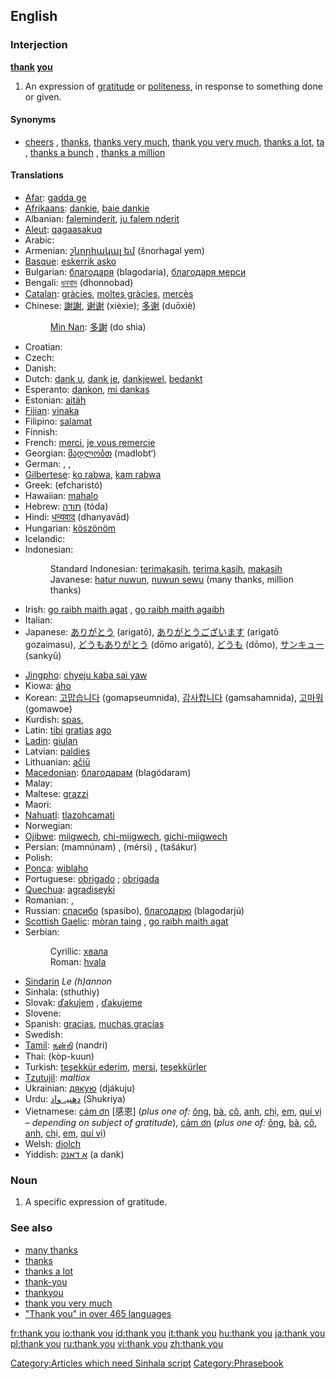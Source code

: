 {{see|thankyou|thank-you}}
==English==

===Interjection===
'''[[thank]] [[you]]'''

# An expression of [[gratitude]] or [[politeness]], in response to something done or given.

====Synonyms====
*[[cheers]] {{i|informal}}, [[thanks]], [[thanks very much]], [[thank you very much]], [[thanks a lot]], [[ta]] {{i|UK|Australia}}, [[thanks a bunch]] {{i|slang}}, [[thanks a million]] {{i|informal}}

====Translations====
{{top}}
* [[Afar]]: [[gadda ge]]
* [[Afrikaans]]: [[dankie]],  [[baie dankie]]
* Albanian: [[faleminderit]], [[ju falem nderit]]
* [[Aleut]]: [[qagaasakuq]]
* Arabic: {{Arab|[[شكرا|شكرًا]]}} {{unicode|(šúkran)}}
* Armenian: [[շնորհակալ եմ]] (šnorhagal yem)
* [[Basque]]: [[eskerrik asko]]
* Bulgarian: [[благодаря]] (blagodaria), [[благодаря мерси]]
* Bengali: [[ধনবাদ]] (dhonnobad)
* [[Catalan]]: [[gràcies]], [[moltes gràcies]], [[mercès]]
* Chinese: [[謝謝]], [[谢谢]] (xièxie); [[多谢]] (duōxiè)
*: [[Min Nan]]: [[多謝]] (do shia)
* Croatian: {{t+|hr|hvala}}
* Czech: {{t-|cs|děkuji}}
* Danish: {{t+|da|tak}}
* Dutch: [[dank u]], [[dank je]], [[dankjewel]], [[bedankt]]
* Esperanto: [[dankon]], [[mi dankas]]
* Estonian: [[aitäh]]
* [[Fijian]]: [[vinaka]]
* Filipino: [[salamat]]
* Finnish: {{t+|fi|kiitos}}
* French: [[merci]], [[je vous remercie]]
* Georgian: [[მადლობთ]] (madlobt‘)
* German: {{t+|de|danke}}, {{t-|de|danke schön}}, {{t-|de|vielen Dank}}
* [[Gilbertese]]: [[ko rabwa]], [[kam rabwa]] {{i|to several people}}
* Greek: {{t+|el|ευχαριστώ|sc=Grek}} (efcharistó)
* Hawaiian: [[mahalo]]
* Hebrew: [[תודה]] (tóda)
* Hindi: [[धन्यवाद]] (dhanyavād)
* Hungarian: [[köszönöm]]
* Icelandic: {{t+|is|takk}}
* Indonesian:
*: Standard Indonesian: [[terimakasih]], [[terima kasih]], [[terima kasih|makasih]] {{i|informal}}
*: Javanese: [[hatur nuwun]], [[nuwun sewu]] (many thanks, million thanks)
* Irish: [[go raibh maith agat]] {{i|to one person}}, [[go raibh maith agaibh]] {{i|to more than one person}}
* Italian: {{t+|it|grazie}}
* Japanese: [[ありがとう]] (arigatō), [[ありがとうございます]] (arigatō gozaimasu), [[どうもありがとう]] (dōmo arigatō), [[どうも]] (dōmo), [[サンキュー]] (sankyū)
{{mid}}
* [[Jingpho]]: [[chyeju kaba sai yaw]]
* Kiowa: [[áho]]
* Korean: [[고맙습니다]] (gomapseumnida), [[감사합니다]] (gamsahamnida), [[고마워]] (gomawoe)
* Kurdish: [[spas]], {{KUchar|[[سوپاس]]}}
* Latin: [[tibi]] [[gratia]]s [[ago]]
* [[Ladin]]: [[giulan]]
* Latvian: [[paldies]]
* Lithuanian: [[ačiū]]
* [[Macedonian]]: [[благодарам]] (blagódaram)
* Malay: {{t-|ms|terima kasih|xs=Malay}}
* Maltese: [[grazzi]]
* Maori: {{t-|mi|kia ora|xs=Maori}}
* [[Nahuatl]]: [[tlazohcamati]]
* Norwegian: {{t+|no|takk}}
* [[Ojibwe]]: [[miigwech]], [[chi-miigwech]], [[gichi-miigwech]]
* Persian: {{FAchar|[[ممنونم]]}} (mamnúnam) {{i|Iran|formal}}, {{FAchar|[[مرسی]]}} (mérsi) {{i|informal}}, {{FAchar|[[تشکر]]}} (tašákur) {{i|Afghanistan}}
* Polish: {{t+|pl|dziękuję}}
* [[Ponca]]: [[wiblaho]]
* Portuguese: [[obrigado]] {{i|said by male}}; [[obrigada]] {{i|said by female}}
* [[Quechua]]: [[agradiseyki]]
* Romanian: {{t-|ro|mulţumesc}}, {{t+|ro|mersi}}
* Russian: [[спасибо]] (spasíbo), [[благодарю]] (blagodarjú)
* [[Scottish Gaelic]]: [[mòran taing]] {{i|dominant form}}, [[go raibh maith agat]] {{i|[[w:Islay|Islay]] dialect}}
* Serbian:
*: Cyrillic: [[хвала]]
*: Roman: [[hvala]]
* [[Sindarin]] ''Le (h)annon''
* Sinhala: (sthuthiy)
* Slovak: [[ďakujem]] {{i|I thank you}}, [[ďakujeme]] {{i|we thank you}}
* Slovene: {{t+|sl|hvala}}
* Spanish: [[gracias]], [[muchas gracias]]
* Swedish: {{t+|sv|tack}}
* [[Tamil]]: [[நன்றி]] (nandri)
* Thai: {{Thai|[[ขอบคุณ]]}} (kòp-kuun)
* Turkish: [[teşekkür ederim]], [[mersi]], [[teşekkürler]]
* [[Tzutujil]]: ''maltiox''
* Ukrainian: [[дякую]] (djákuju)
* Urdu: [[دھنیہ واد]] (Shukriya)
* Vietnamese: [[cám ơn]] [感恩] (''plus one of:'' [[ông]], [[bà#Vietnamese|bà]], [[cô#Vietnamese|cô]], [[anh#Vietnamese|anh]], [[chị]], [[em#Vietnamese|em]], [[quí vị]] &ndash; ''depending on subject of gratitude''), [[cảm ơn]] (''plus one of:'' [[ông]], [[bà]], [[cô]], [[anh]], [[chị]], [[em]], [[quí vị]])
* Welsh: [[diolch]]
* Yiddish: [[אַ דאַנק]] (a dank)
{{bottom}}

===Noun===
{{en-noun|sg=[[thank]] [[you]]}}

# A specific expression of gratitude.

===See also===
*[[many thanks]]
*[[thanks]]
*[[thanks a lot]]
*[[thank-you]]<!-- when used asa descriptive adjective, as in ''a thank-you note''-->
*[[thankyou]]<!--(''nonstandard'')-->
*[[thank you very much]]
*[http://www.elite.net/~runner/jennifers/thankyou.htm "Thank you" in over 465 languages]

[[Category:Articles which need Sinhala script]]
[[Category:Phrasebook]]

[[fr:thank you]]
[[io:thank you]]
[[id:thank you]]
[[it:thank you]]
[[hu:thank you]]
[[ja:thank you]]
[[pl:thank you]]
[[ru:thank you]]
[[vi:thank you]]
[[zh:thank you]]